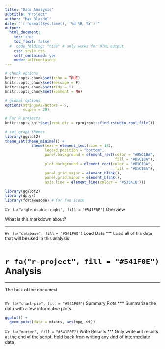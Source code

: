 ```yaml
---
title: "Data Analysis"
subtitle: "Project"
author: "Max Blasdel"
date: "`r format(Sys.time(), '%d %B, %Y')`"
output:
  html_document:
    toc: true
    toc_float: false
  #  code_folding: "hide" # only works for HTML output
    css: style.css
    self_contained: yes
    mode: selfcontained 
---
```


```r
# chunk options
knitr::opts_chunk$set(echo = TRUE)
knitr::opts_chunk$set(message = F)
knitr::opts_chunk$set(tidy = T)
knitr::opts_chunk$set(comment = NA)

# global options
options(stringsAsFactors = F,
        scipen = 20)

# For R projects
knitr::opts_knit$set(root.dir = rprojroot::find_rstudio_root_file())

# set graph themes
library(ggplot2)
theme_set(theme_minimal() +
            theme(text = element_text(size = 18),
                  legend.position = "bottom",
                  panel.background = element_rect(color = "#D5C1BA",
                                                  fill = "#D5C1BA"),
                  plot.background = element_rect(color = "#D5C1BA",
                                                  fill = "#D5C1BA"),
                  panel.grid.major = element_blank(),
                  panel.grid.minor = element_blank(),
                  axis.line = element_line(colour = "#533A1B")))
```

```r
library(ggplot2)
library(dplyr)
library(fontawesome) # for fun icons
```

#`r fa("angle-double-right", fill = "#541F0E")` Overview

What is this markdown about?

***


#`r fa("database", fill = "#541F0E")` Load Data
***
Load all of the data that will be used in this analysis
```r

```

# `r fa("r-project", fill = "#541F0E")` Analysis
***
The bulk of the document
```r

```

#`r fa("chart-pie", fill = "#541F0E")` Summary Plots
***
Summarize the data with a few informative plots
```r
ggplot() +
  geom_point(data = mtcars, aes(mpg, wt))
```

#`r fa("marker", fill = "#541F0E")` Write Results
***
Only write out results at the end of the script. Hold back from writing any kind of intermediate data
```r

```

